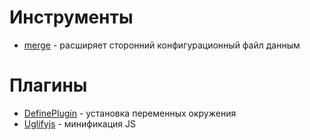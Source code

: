 = Инструменты =
* [[merge|merge]] - расширяет сторонний конфигурационный файл данным

= Плагины =
* [[define|DefinePlugin]] - установка переменных окружения
* [[uglifyjs|Uglifyjs]] - минификация JS
